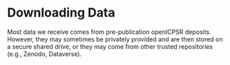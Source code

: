 # Downloading Data

Most data we receive comes from pre-publication openICPSR deposits. However, they may sometimes be privately provided and are then stored on a secure shared drive, or they may come from other trusted repositories (e.g., Zenodo, Dataverse).


